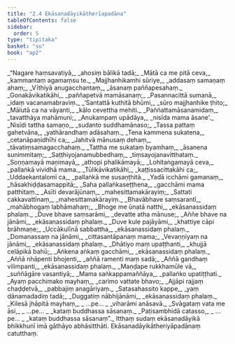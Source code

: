 ```yaml
---
title: "2.4 Ekāsanadāyikātherīapadāna"
tableOfContents: false
sidebar:
  order: 5
type: "tipitaka"
basket: "su"
book: "ap2"
---
```



<DynamicBreadcrumb />

<Division number="37" book="ap2" bookNo="20" page="19">

<Paragraph number="199" type="verses" book="ap2">
_“Nagare haṃsavatiyā,_  
_ahosiṃ bālikā tadā;_  
_Mātā ca me pitā ceva,_  
_kammantaṃ agamaṃsu te._  

</Paragraph>

</Division>
<Division number="38" book="ap2" bookNo="20" page="19">

<Paragraph number="200" type="verses" book="ap2">
_Majjhanhikamhi sūriye,_  
_addasaṃ samaṇaṃ ahaṃ;_  
_Vīthiyā anugacchantaṃ,_  
_āsanaṃ paññapesahaṃ._  

</Paragraph>

</Division>
<Division number="39" book="ap2" bookNo="20" page="19">

<Paragraph number="201" type="verses" book="ap2">
_Gonakāvikatikāhi,_  
_paññapetvā mamāsanaṃ;_  
_Pasannacittā sumanā,_  
_idaṃ vacanamabraviṃ._  

</Paragraph>

</Division>
<Division number="40" book="ap2" bookNo="20" page="19">

<Paragraph number="202" type="verses" book="ap2">
_‘Santattā kuthitā bhūmi,_  
_sūro majjhanhike ṭhito;_  
_Mālutā ca na vāyanti,_  
_kālo cevettha mehiti._  

</Paragraph>

</Division>
<Division number="41" book="ap2" bookNo="20" page="19">

<Paragraph number="203" type="verses" book="ap2">
_Paññattamāsanamidaṃ,_  
_tavatthāya mahāmuni;_  
_Anukampaṃ upādāya,_  
_nisīda mama āsane’._  

</Paragraph>

</Division>
<Division number="42" book="ap2" bookNo="20" page="19">

<Paragraph number="204" type="verses" book="ap2">
_Nisīdi tattha samaṇo,_  
_sudanto suddhamānaso;_  
_Tassa pattaṃ gahetvāna,_  
_yathārandhaṃ adāsahaṃ._  

</Paragraph>

</Division>
<Division number="43" book="ap2" bookNo="20" page="19">

<Paragraph number="205" type="verses" book="ap2">
_Tena kammena sukatena,_  
_cetanāpaṇidhīhi ca;_  
_Jahitvā mānusaṃ dehaṃ,_  
_tāvatiṃsamagacchahaṃ._  

</Paragraph>

</Division>
<Division number="44" book="ap2" bookNo="20" page="19">

<Paragraph number="206" type="verses" book="ap2">
_Tattha me sukataṃ byamhaṃ,_  
_āsanena sunimmitaṃ;_  
_Saṭṭhiyojanamubbedhaṃ,_  
_tiṃsayojanavitthataṃ._  

</Paragraph>

</Division>
<Division number="45" book="ap2" bookNo="20" page="19">

<Paragraph number="207" type="verses" book="ap2">
_Soṇṇamayā maṇimayā,_  
_athopi phalikāmayā;_  
_Lohitaṅgamayā ceva,_  
_pallaṅkā vividhā mama._  

</Paragraph>

</Division>
<Division number="46" book="ap2" bookNo="20" page="20">

<Paragraph number="208" type="verses" book="ap2">
_Tūlikāvikatikāhi,_  
_kaṭṭissacittakāhi ca;_  
_Uddaekantalomī ca,_  
_pallaṅkā me susaṇṭhitā._  

</Paragraph>

</Division>
<Division number="47" book="ap2" bookNo="20" page="20">

<Paragraph number="209" type="verses" book="ap2">
_Yadā icchāmi gamanaṃ,_  
_hāsakhiḍḍasamappitā;_  
_Saha pallaṅkaseṭṭhena,_  
_gacchāmi mama patthitaṃ._  

</Paragraph>

</Division>
<Division number="48" book="ap2" bookNo="20" page="20">

<Paragraph number="210" type="verses" book="ap2">
_Asīti devarājūnaṃ,_  
_mahesittamakārayiṃ;_  
_Sattati cakkavattīnaṃ,_  
_mahesittamakārayiṃ._  

</Paragraph>

</Division>
<Division number="49" book="ap2" bookNo="20" page="20">

<Paragraph number="211" type="verses" book="ap2">
_Bhavābhave saṃsarantī,_  
_mahābhogaṃ labhāmahaṃ;_  
_Bhoge me ūnatā natthi,_  
_ekāsanassidaṃ phalaṃ._  

</Paragraph>

</Division>
<Division number="50" book="ap2" bookNo="20" page="20">

<Paragraph number="212" type="verses" book="ap2">
_Duve bhave saṃsarāmi,_  
_devatte atha mānuse;_  
_Aññe bhave na jānāmi,_  
_ekāsanassidaṃ phalaṃ._  

</Paragraph>

</Division>
<Division number="51" book="ap2" bookNo="20" page="20">

<Paragraph number="213" type="verses" book="ap2">
_Duve kule pajāyāmi,_  
_khattiye cāpi brāhmaṇe;_  
_Uccākulīnā sabbattha,_  
_ekāsanassidaṃ phalaṃ._  

</Paragraph>

</Division>
<Division number="52" book="ap2" bookNo="20" page="20">

<Paragraph number="214" type="verses" book="ap2">
_Domanassaṃ na jānāmi,_  
_cittasantāpanaṃ mama;_  
_Vevaṇṇiyaṃ na jānāmi,_  
_ekāsanassidaṃ phalaṃ._  

</Paragraph>

</Division>
<Division number="53" book="ap2" bookNo="20" page="20">

<Paragraph number="215" type="verses" book="ap2">
_Dhātiyo maṃ upaṭṭhanti,_  
_khujjā celāpikā bahū;_  
_Aṅkena aṅkaṃ gacchāmi,_  
_ekāsanassidaṃ phalaṃ._  

</Paragraph>

</Division>
<Division number="54" book="ap2" bookNo="20" page="20">

<Paragraph number="216" type="verses" book="ap2">
_Aññā nhāpenti bhojenti,_  
_aññā ramenti maṃ sadā;_  
_Aññā gandhaṃ vilimpanti,_  
_ekāsanassidaṃ phalaṃ._  

</Paragraph>

</Division>
<Division number="55" book="ap2" bookNo="20" page="20">

<Paragraph number="217" type="verses" book="ap2">
_Maṇḍape rukkhamūle vā,_  
_suññāgāre vasantiyā;_  
_Mama saṅkappamaññāya,_  
_pallaṅko upatiṭṭhati._  

</Paragraph>

</Division>
<Division number="56" book="ap2" bookNo="20" page="20">

<Paragraph number="218" type="verses" book="ap2">
_Ayaṃ pacchimako mayhaṃ,_  
_carimo vattate bhavo;_  
_Ajjāpi rajjaṃ chaḍḍetvā,_  
_pabbajiṃ anagāriyaṃ._  

</Paragraph>

</Division>
<Division number="57" book="ap2" bookNo="20" page="21">

<Paragraph number="219" type="verses" book="ap2">
_Satasahassito kappe,_  
_yaṃ dānamadadiṃ tadā;_  
_Duggatiṃ nābhijānāmi,_  
_ekāsanassidaṃ phalaṃ._  

</Paragraph>

</Division>
<Division number="58" book="ap2" bookNo="20" page="21">

<Paragraph number="220" type="verses" book="ap2">
_Kilesā jhāpitā mayhaṃ,_  
_ …pe… _  
_viharāmi anāsavā._  

</Paragraph>

</Division>
<Division number="59" book="ap2" bookNo="20" page="21">

<Paragraph number="221" type="verses" book="ap2">
_Svāgataṃ vata me āsi,_  
_ …pe… _  
_kataṃ buddhassa sāsanaṃ._  

</Paragraph>

</Division>
<Division number="60" book="ap2" bookNo="20" page="21">

<Paragraph number="222" type="verses" book="ap2">
_Paṭisambhidā catasso,_  
_ …pe… _  
_kataṃ buddhassa sāsanaṃ”._  

</Paragraph>

<Paragraph number="223" book="ap2">
Itthaṃ sudaṃ ekāsanadāyikā bhikkhunī imā gāthāyo abhāsitthāti.

</Paragraph>
</Division>

<Paragraph number="224" type="center" book="ap2">
Ekāsanadāyikātheriyāpadānaṃ catutthaṃ.
</Paragraph>